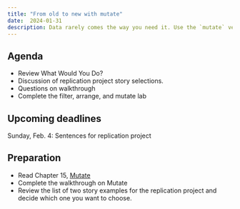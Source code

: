 ```yaml
---
title: "From old to new with mutate"
date:  2024-01-31
description: Data rarely comes the way you need it. Use the `mutate` verb to create new columns.
--- 
```


## Agenda

* Review What Would You Do? 
* Discussion of replication project story selections.
* Questions on walkthrough
* Complete the filter, arrange, and mutate lab

## Upcoming deadlines

[Sunday, Feb. 4]{.sked-dates}: Sentences for replication project

## Preparation

* Read Chapter 15, [Mutate](https://cronkitedata.github.io/djtextbook/r-verb-mutate.html)
* Complete the walkthrough on Mutate
* Review the list of two story examples for the replication project and decide which one you want to choose. 


